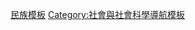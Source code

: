 {{Template category
|type = navbox
}}

[[Category:民族模板|]]
[[Category:社會與社會科學導航模板|Category:社會與社會科學導航模板]]